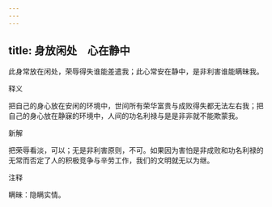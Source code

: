 ```yaml
---
---
---
```

title: 身放闲处　心在静中
---



此身常放在闲处，荣辱得失谁能差遣我；此心常安在静中，是非利害谁能瞒昧我。

释义

把自己的身心放在安闲的环境中，世间所有荣华富贵与成败得失都无法左右我；把自己的身心放在静寐的环境中，人间的功名利禄与是是非非就不能欺蒙我。

新解

把荣辱看淡，可以；无是非利害原则，不可。如果因为害怕是非成败和功名利禄的无常而否定了人的积极竞争与辛劳工作，我们的文明就无以为继。

注释

瞒昧：隐瞒实情。